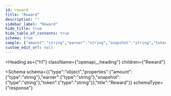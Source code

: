 ```yaml
---
id: reward
title: "Reward"
description: ""
sidebar_label: "Reward"
hide_title: true
hide_table_of_contents: true
schema: true
sample: {"amount":"string","earner":"string","snapshot":"string","token":"string"}
custom_edit_url: null
---
```



<Heading
  as={"h1"}
  className={"openapi__heading"}
  children={"Reward"}
>
</Heading>





<Schema
  schema={{"type":"object","properties":{"amount":{"type":"string"},"earner":{"type":"string"},"snapshot":{"type":"string"},"token":{"type":"string"}},"title":"Reward"}}
  schemaType={"response"}
>
  
</Schema>
            